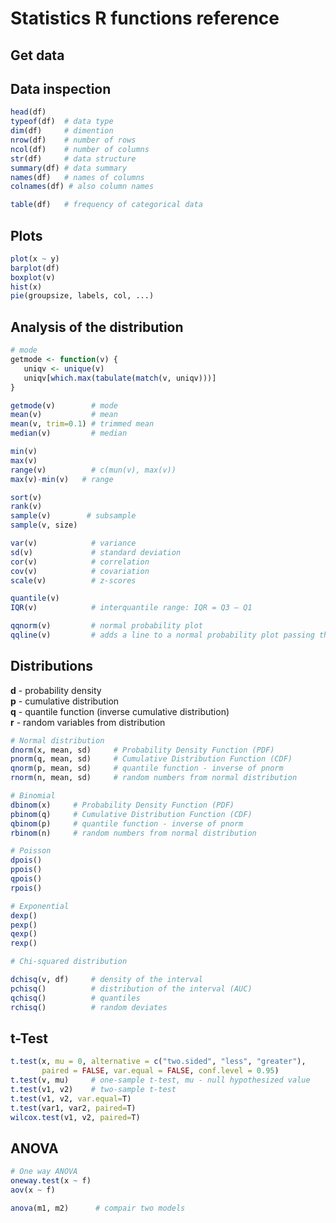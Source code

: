 # Statistics R functions reference

## Get data

## Data inspection
```r
head(df)
typeof(df)  # data type
dim(df)     # dimention
nrow(df)    # number of rows
ncol(df)    # number of columns
str(df)     # data structure
summary(df) # data summary
names(df)   # names of columns
colnames(df) # also column names

table(df)	# frequency of categorical data
```

## Plots
```r
plot(x ~ y)
barplot(df)
boxplot(v)
hist(x)
pie(groupsize, labels, col, ...)
```

## Analysis of the distribution
```r
# mode
getmode <- function(v) {
   uniqv <- unique(v)
   uniqv[which.max(tabulate(match(v, uniqv)))]
}

getmode(v)        # mode
mean(v)           # mean
mean(v, trim=0.1) # trimmed mean
median(v)         # median

min(v)
max(v)
range(v)          # c(mun(v), max(v))
max(v)-min(v)   # range

sort(v)
rank(v)
sample(v)        # subsample
sample(v, size)

var(v)            # variance
sd(v)             # standard deviation
cor(v)            # correlation
cov(v)            # covariation
scale(v)          # z-scores

quantile(v)
IQR(v)            # interquantile range: IQR = Q3 – Q1

qqnorm(v)         # normal probability plot
qqline(v)         # adds a line to a normal probability plot passing through 1Q and 3Q
```

## Distributions

**d** - probability density  
**p** - cumulative distribution  
**q** - quantile function (inverse cumulative distribution)  
**r** - random variables from distribution  
```r
# Normal distribution
dnorm(x, mean, sd)     # Probability Density Function (PDF)
pnorm(q, mean, sd)     # Cumulative Distribution Function (CDF)
qnorm(p, mean, sd)     # quantile function - inverse of pnorm
rnorm(n, mean, sd)     # random numbers from normal distribution

# Binomial
dbinom(x)     # Probability Density Function (PDF)
pbinom(q)     # Cumulative Distribution Function (CDF)
qbinom(p)     # quantile function - inverse of pnorm
rbinom(n)     # random numbers from normal distribution

# Poisson
dpois()
ppois()
qpois()
rpois()

# Exponential
dexp()
pexp()
qexp()
rexp()

# Chi-squared distribution

dchisq(v, df)     # density of the interval
pchisq()          # distribution of the interval (AUC)
qchisq()          # quantiles
rchisq()          # random deviates
```

## t-Test
```r
t.test(x, mu = 0, alternative = c("two.sided", "less", "greater"), 
       paired = FALSE, var.equal = FALSE, conf.level = 0.95)
t.test(v, mu)     # one-sample t-test, mu - null hypothesized value
t.test(v1, v2)    # two-sample t-test
t.test(v1, v2, var.equal=T)
t.test(var1, var2, paired=T)
wilcox.test(v1, v2, paired=T)
```

## ANOVA
```r
# One way ANOVA
oneway.test(x ~ f)
aov(x ~ f)

anova(m1, m2)      # compair two models
```

